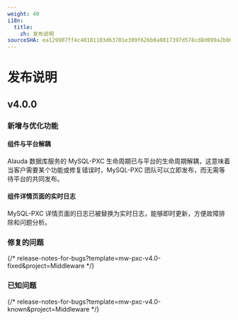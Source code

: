 ```yaml
---
weight: 40
i18n:
  title:
    zh: 发布说明
sourceSHA: ea129907ff4c40181103d63701e309f626b0a0017397d578cd8d099a2b06f4d8
---
```


# 发布说明

## v4.0.0

### 新增与优化功能

#### 组件与平台解耦

Alauda 数据库服务的 MySQL-PXC 生命周期已与平台的生命周期解耦，这意味着当客户需要某个功能或修复错误时，MySQL-PXC 团队可以立即发布，而无需等待平台的共同发布。

#### 组件详情页面的实时日志

MySQL-PXC 详情页面的日志已被替换为实时日志，能够即时更新，方便故障排除和问题分析。

### 修复的问题

{/* release-notes-for-bugs?template=mw-pxc-v4.0-fixed&project=Middleware */}

### 已知问题

{/* release-notes-for-bugs?template=mw-pxc-v4.0-known&project=Middleware */}
